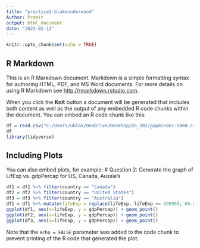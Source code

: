 ---
title: "practice1-blakeunderwood"
Author: Pramit
output: html_document
date: "2023-02-13"
---

```{r setup, include=FALSE}
knitr::opts_chunk$set(echo = TRUE)
```

## R Markdown

This is an R Markdown document. Markdown is a simple formatting syntax for authoring HTML, PDF, and MS Word documents. For more details on using R Markdown see <http://rmarkdown.rstudio.com>.

When you click the **Knit** button a document will be generated that includes both content as well as the output of any embedded R code chunks within the document. You can embed an R code chunk like this:

```{r}
df = read.csv("C:/Users/ublak/OneDrive/Desktop/DS_202/gapminder-5060.csv")
df
library(tidyverse)
```

## Including Plots

You can also embed plots, for example:
# Question 2: Generate the graph of LifExp vs. gdpPercap for US, Canada, Aussie's
```{r}
df1 = df1 %>% filter(country == "Canada")
df2 = df2 %>% filter(country == "United States")
df3 = df3 %>% filter(country == "Australia")
df1 = df1 %>% mutate(lifeExp = replace(lifeExp, lifeExp == 999999, 69.96))
ggplot(df1, aes(x=lifeExp, y = gdpPercap)) + geom_point()
ggplot(df2, aes(x=lifeExp, y = gdpPercap)) + geom_point()
ggplot(df3, aes(x=lifeExp, y = gdpPercap)) + geom_point()

```

Note that the `echo = FALSE` parameter was added to the code chunk to prevent printing of the R code that generated the plot.



